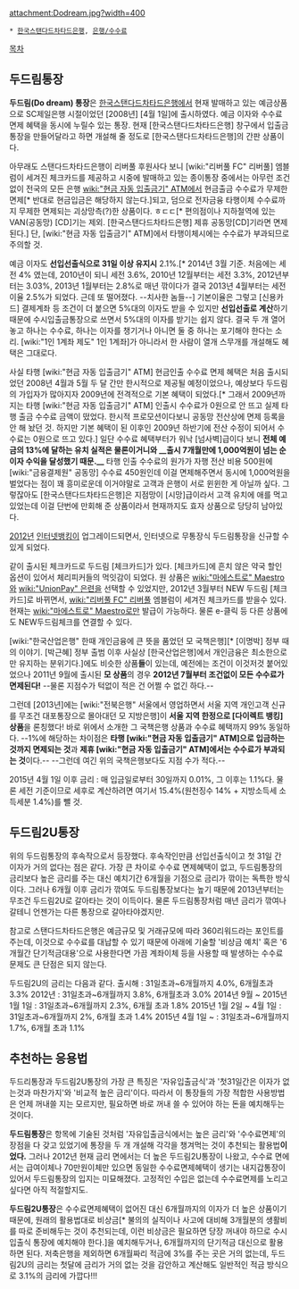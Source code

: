 attachment:Dodream.jpg?width=400

 * [[한국스탠다드차타드은행]], [[은행/수수료]]

[[목차]]
== 두드림통장 ==
'''두드림(Do dream) 통장'''은 [[한국스탠다드차타드은행]]에서 현재 발매하고 있는 예금상품으로 SC제일은행 시절이었던 [2008년] [4월 1일]에 출시하였다. 예금 이자와 수수료 면제 혜택을 동시에 누릴수 있는 통장. 현재 [한국스탠다드차타드은행] 창구에서 입출금통장을 만들어달라고 하면 개설해 줄 정도로 [한국스탠다드차타드은행]의 간판 상품이다.

아무래도 스탠다드차타드은행이 리버풀 후원사다 보니  [wiki:"리버풀 FC" 리버풀] 엠블럼이 세겨진 체크카드를 제공하고 시중에 발매하고 있는 종이통장 중에서는 아무런 조건없이 전국의 모든 은행 [[wiki:"현금 자동 입출금기" ATM]]에서 현금출금 수수료가 무제한 면제[* 반대로 현금입금은 해당하지 않는다.]되고, 덤으로 전자금융 타행이체 수수료까지 무제한 면제되는 괴상망측(?)한 상품이다. ㅎㄷㄷ[* 편의점이나 지하철역에 있는 VAN(공동망) [CD]기는 제외. [한국스탠다드차타드은행] 제휴 공동망[CD]기라면 면제된다.] 단, [wiki:"현금 자동 입출금기" ATM]에서 타행이체시에는 수수료가 부과되므로 주의할 것.

예금 이자도 '''선입선출식으로 31일 이상 유지시''' 2.1%.[* 2014년 3월 기준. 처음에는 세전 4% 였는데, 2010년이 되니 세전 3.6%, 2010년 12월부터는 세전 3.3%, 2012년부터는 3.03%, 2013년 1월부터는 2.8%로 매년 깎이다가 결국 2013년 4월부터는 세전이율 2.5%가 되었다. 근데 또 떨어졌다. --치사한 놈들--] 기본이율은 그렇고 [신용카드] 결제계좌 등 조건이 더 붙으면 5%대의 이자도 받을 수 있지만 '''선입선출로 계산'''하기 때문에 수시입출금통장으로 쓰면서 5%대의 이자를 받기는 쉽지 않다. 결국 두 개 열어놓고 하나는 수수료, 하나는 이자를 챙기거나 아니면 둘 중 하나는 포기해야 한다는 소리. [wiki:"1인 1계좌 제도" 1인 1계좌]가 아니라서 한 사람이 열개 스무개를 개설해도 혜택은 그대로다.

사실 타행 [wiki:"현금 자동 입출금기" ATM] 현금인출 수수료 면제 혜택은 처음 출시되었던 2008년 4월과 5월 두 달 간만 한시적으로 제공될 예정이었으나, 예상보다 두드림의 가입자가 많아지자 2009년에 전격적으로 기본 혜택이 되었다.[* 그래서 2009년까지는 타행 [wiki:"현금 자동 입출금기" ATM] 인출시 수수료가 0원으로 안 뜨고 실제 타행 출금 수수료 금액이 떴었다. 한시적 프로모션이다보니 공동망 전산상에 면제 등록을 안 해 놨던 것. 하지만 기본 혜택이 된 이후인 2009년 하반기에 전산 수정이 되어서 수수료는 0원으로 뜨고 있다.] 일단 수수료 혜택부터가 워낙 [넘사벽]급이다 보니 '''전체 예금의 13%에 달하는 유치 실적은 물론이거니와 __출시 7개월만에 1,000억원이 넘는 순이자 수익을 달성했기 때문.__''' 타행 인출 수수료의 원가가 자행 전산 비용 500원에 [wiki:"금융결제원" 공동망] 수수료 450원인데 이걸 면제해주면서 동시에 1,000억원을 벌었다는 점이 꽤 흥미로운데 이거야말로 고객과 은행이 서로 윈윈한 게 아닐까 싶다. 그렇잖아도 [한국스탠다드차타드은행]은 지점망이 [시망]급이라서 고객 유치에 애를 먹고 있었는데 이걸 단번에 만회해 준 상품이라서 현재까지도 효자 상품으로 당당히 남아있다.

[[2012년]] [[인터넷뱅킹]]이 업그레이드되면서, 인터넷으로 무통장식 두드림통장을 신규할 수 있게 되었다.

같이 출시된 체크카드로 두드림 [체크카드]가 있다. [체크카드]에 흔치 않은 약국 할인 옵션이 있어서 체리피커들의 먹잇감이 되었다. 원 상품은 [[wiki:"마에스트로" Maestro]]와 [[wiki:"UnionPay" 은련]]을 선택할 수 있었지만, 2012년 3월부터 NEW 두드림 [체크카드]로 바뀌면서, [[wiki:"리버풀 FC" 리버풀]] 엠블럼이 세겨진 체크카드를 받을수 있다.현재는 [[wiki:"마에스트로" Maestro]]로만 발급이 가능하다. 물론 e-클릭 등 다른 상품에도 NEW두드림체크를 연결할 수 있다.

[wiki:"한국산업은행" 한때 개인금융에 큰 뜻을 품었던 모 국책은행][* [이명박] 정부 때의 이야기. [박근혜] 정부 출범 이후 사실상 [한국산업은행]에서 개인금융은 최소한으로만 유지하는 분위기다.]에도 비슷한 상품'''들'''이 있는데, 예전에는 조건이 이것저것 붙어있었으나 2011년 9월에 출시된 '''모 상품'''의 경우 '''2012년 7월부터 조건없이 모든 수수료가 면제된다!''' --물론 지점수가 턱없이 적은 건 어쩔 수 없긴 하다.--

그런데 [2013년]에는 [wiki:"전북은행" 서울에서 영업하면서 서울 지역 개인고객 신규를 무조건 대포통장으로 몰아대던 모 지방은행]이 '''서울 지역 한정으로 [다이렉트 뱅킹] 상품'''을 론칭했다! 바로 위에서 소개한 그 국책은행 상품과 수수료 혜택까지 99% 동일하다. --1%에 해당하는 차이점은 '''타행 [wiki:"현금 자동 입출금기" ATM]으로 입금하는 것까지 면제되는 것'''과 '''제휴 [wiki:"현금 자동 입출금기" ATM]에서는 수수료가 부과되는 것'''이다.-- --그런데 여긴 위의 국책은행보다도 지점 수가 적다.--

2015년 4월 1일 이후 금리 : 매 입금일로부터 30일까지 0.01%, 그 이후는 1.1%다. 물론 세전 기준이므로 세후로 계산하려면 여기서 15.4%(원천징수 14% + 지방소득세 소득세분 1.4%)를 뺄 것.

== 두드림2U통장 ==
위의 두드림통장의 후속작으로서 등장했다. 후속작인만큼 선입선출식이고 첫 31일 간 이자가 거의 없다는 점은 같다. 가장 큰 차이로 수수료 면제혜택이 없고, 두드림통장의 금리보다 높은 금리를 주는 대신 예치기간 6개월을 기점으로 금리가 깎이는 독특한 방식이다. 그러나 6개월 이후 금리가 깎여도 두드림통장보다는 높기 때문에 2013년부터는 무조건 두드림2U로 갈아타는 것이 이득이다. 물론 두드림통장처럼 매년 금리가 깎여나갈테니 언젠가는 다른 통장으로 갈아타야겠지만.

참고로 스탠다드차타드은행은 예금규모 및 거래규모에 따라 360리워드라는 포인트를 주는데, 이것으로 수수료를 대납할 수 있기 때문에 아래에 기술할 '비상금 예치' 혹은 '6개월간 단기적금대용'으로 사용한다면 가끔 계좌이체 등을 사용할 때 발생하는 수수료 문제도 큰 단점은 되지 않는다.

두드림2U의 금리는 다음과 같다.
출시해 : 31일초과~6개월까지 4.0%, 6개월초과 3.3%
2012년 : 31일초과~6개월까지 3.8%, 6개월초과 3.0%
2014년 9월 ~ 2015년 1월 1일 : 31일초과~6개월까지 2.3%, 6개월 초과 1.8%
2015년 1월 2일 ~ 4월 1일 : 31일초과~6개월까지 2%, 6개월 초과 1.4%
2015년 4월 1일 ~ : 31일초과~6개월까지 1.7%, 6개월 초과 1.1%
== 추천하는 응용법 ==
두드리통장과 두드림2U통장의 가장 큰 특징은 '자유입출금식'과 '첫31일간은 이자가 없는것과 마찬가지'와 '비교적 높은 금리'이다. 따라서 이 통장들의 가장 적합한 사용방법은 언제 꺼내쓸 지는 모르지만, 필요하면 바로 꺼내 쓸 수 있어야 하는 돈을 예치해두는 것이다.

'''두드림통장'''은 항목에 기술된 것처럼 '자유입출금식에서는 높은 금리'와 '수수료면제'의 장점을 다 갖고 있었기에 통장을 두 개 개설해 각각을 챙겨먹는 것이 추천되는 활용법'''이었다.''' 그러나 2012년 현재 금리 면에서는 더 높은 두드림2U통장이 나왔고, 수수료 면에서는 급여이체나 70만원이체만 있으면 동일한 수수료면제혜택이 생기는 내지갑통장이 있어서 두드림통장의 입지는 미묘해졌다. 고정적인 수입은 없는데 수수료면제를 노리고 싶다면 아직 적절할지도.

'''두드림2U통장'''은 수수료면제혜택이 없어진 대신 6개월까지의 이자가 더 높은 상품이기 때문에, 원래의 활용법대로 비상금[* 불의의 실직이나 사고에 대비해 3개월분의 생활비를 따로 준비해두는 것이 추천되는데, 이런 비상금은 필요하면 당장 꺼내야 하므로 수시입출식 통장에 예치해야 한다.]을 예치해두거나, 6개월까지의 단기적금 대신으로 활용하면 된다. 저축은행을 제외하면 6개월짜리 적금에 3%를 주는 곳은 거의 없는데, 두드림2U의 금리는 첫달에 금리가 거의 없는 것을 감안하고 계산해도 일반적인 적금 방식으로 3.1%의 금리에 가깝다!!!
